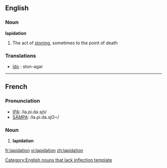==English==
===Noun===
'''lapidation'''
# The act of [[stoning]], sometimes to the point of death

===Translations===

* [[Ido]] : ston-agar
----
==French==

===Pronunciation===
*[[w:IPA|IPA]]: /la.pi.da.sjɔ̃/
*[[w:SAMPA|SAMPA]]: /la.pi.da.sjO~/

===Noun===
# '''lapidation'''

[[Category:English nouns that lack inflection template]]

[[fr:lapidation]]
[[vi:lapidation]]
[[zh:lapidation]]